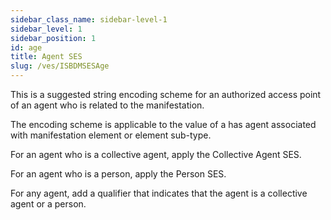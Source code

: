 ```yaml
---
sidebar_class_name: sidebar-level-1
sidebar_level: 1
sidebar_position: 1
id: age
title: Agent SES
slug: /ves/ISBDMSESAge
---
```


<div className="guid">

This is a suggested string encoding scheme for an authorized access point of an agent who is related to the manifestation.

The encoding scheme is applicable to the value of a <InLink href="/relationships/1005">has agent associated with manifestation</InLink> element or element sub-type.

</div>

<div className="guid">

For an agent who is a collective agent, apply the <InLink href="/ses/col">Collective Agent SES</InLink>.

</div>

<div className="guid">

For an agent who is a person, apply the <InLink href="/ses/per">Person SES</InLink>.

</div>

<div className="guid">

For any agent, add a qualifier that indicates that the agent is a collective agent or a person.

</div>